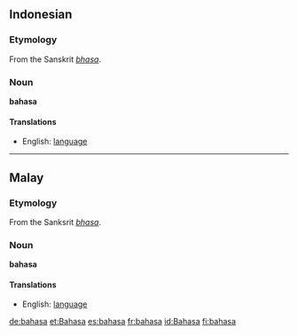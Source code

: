 ==Indonesian==
===Etymology===
From the Sanskrit ''[[bhasa]]''.
===Noun===
'''bahasa'''
====Translations====
*English: [[language]]

----

==Malay==
===Etymology===
From the Sanksrit ''[[bhasa]]''.
===Noun===
'''bahasa'''
====Translations====
*English: [[language]]

[[de:bahasa]]
[[et:Bahasa]]
[[es:bahasa]]
[[fr:bahasa]]
[[id:Bahasa]]
[[fi:bahasa]]